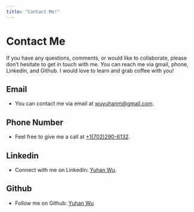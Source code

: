 ```yaml
---
title: "Contact Me!"
---
```

# Contact Me

If you have any questions, comments, or would like to collaborate, please don't hesitate to get in touch with me. You can reach me via gmail, phone, Linkedin, and Github. I would love to learn and grab coffee with you!

## Email

- You can contact me via email at [wuyuhanm@gmail.com](mailto:wuyuhanm@gmail.com).

## Phone Number

- Feel free to give me a call at [+1(702)290-6132](tel:702-290-6132).

## Linkedin

- Connect with me on LinkedIn: [Yuhan Wu](https://www.linkedin.com/in/yuhan-wu-703984204/).

## Github

- Follow me on Github: [Yuhan Wu](https://github.com/UhanWu)


